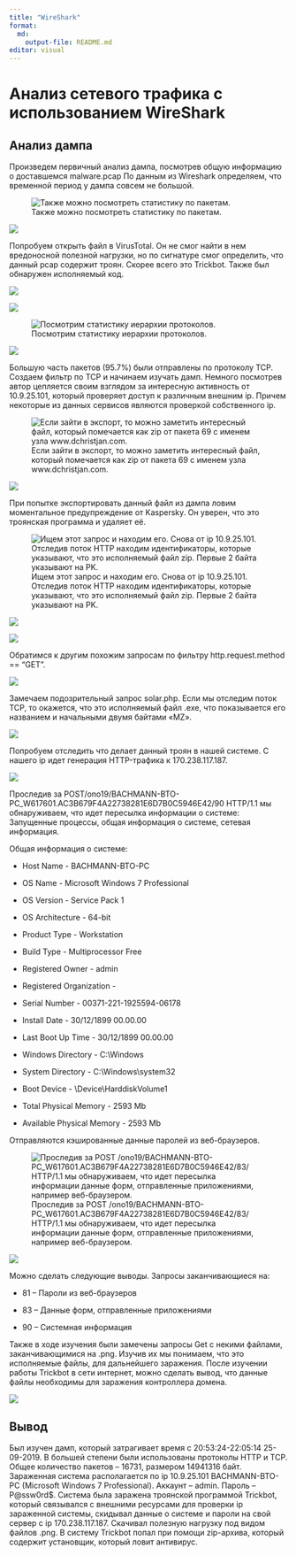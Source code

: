```yaml
---
title: "WireShark" 
format:   
  md:     
    output-file: README.md 
editor: visual 
---
```


# Анализ сетевого трафика с использованием WireShark

## Анализ дампа

Произведем первичный анализ дампа, посмотрев общую информацию о доставшемся malware.pcap По данным из Wireshark определяем, что временной период у дампа совсем не большой.

![Также можно посмотреть статистику по пакетам.](images/clipboard-4188378151.png)

![](images/clipboard-4249897204.png)

Попробуем открыть файл в VirusTotal. Он не смог найти в нем вредоносной полезной нагрузки, но по сигнатуре смог определить, что данный pcap содержит троян. Скорее всего это Trickbot. Также был обнаружен исполняемый код.

![](images/clipboard-1145522244.png)

![](images/clipboard-162586116.png)

![Посмотрим статистику иерархии протоколов.](images/clipboard-584129189.png)

![](images/clipboard-1125264486.png)

Большую часть пакетов (95.7%) были отправлены по протоколу TCP. Создаем фильтр по TCP и начинаем изучать дамп. Немного посмотрев автор цепляется своим взглядом за интересную активность от 10.9.25.101, который проверяет доступ к различным внешним ip. Причем некоторые из данных сервисов являются проверкой собственного ip.

![Если зайти в экспорт, то можно заметить интересный файл, который помечается как zip от пакета 69 с именем узла www.dchristjan.com.](images/clipboard-4198100884.png)

![](images/clipboard-4063352463.png)

При попытке экспортировать данный файл из дампа ловим моментальное предупреждение от Kaspersky. Он уверен, что это троянская программа и удаляет её.

![Ищем этот запрос и находим
его. Снова от ip 10.9.25.101. Отследив поток
HTTP находим идентификаторы, которые указывают, что это исполняемый файл zip. Первые 2 байта указывают на PK. ](images/clipboard-903980624.png)

![](images/clipboard-1938081289.png)

![](images/clipboard-2306397562.png)

Обратимся к другим похожим запросам по фильтру http.request.method == "GET".

![](images/clipboard-2869131770.png)

Замечаем подозрительный запрос solar.php. Если мы отследим поток TCP, то окажется, что это исполняемый файл .exe, что показывается его названием и начальными двумя байтами «MZ».

![](images/clipboard-2653308848.png)

Попробуем отследить что делает данный троян в нашей системе. С нашего ip идет генерация HTTP-трафика к 170.238.117.187.

![](images/clipboard-4184805086.png)

Проследив за POST/ono19/BACHMANN-BTO-PC_W617601.AC3B679F4A22738281E6D7B0C5946E42/90 HTTP/1.1 мы обнаруживаем, что идет пересылка информации о системе: Запущенные процессы, общая информация о системе, сетевая информация.

Общая информация о системе:

-   Host Name - BACHMANN-BTO-PC

-   OS Name - Microsoft Windows 7 Professional

-   OS Version - Service Pack 1

-   OS Architecture - 64-bit

-   Product Type - Workstation

-   Build Type - Multiprocessor Free

-   Registered Owner - admin

-   Registered Organization -

-   Serial Number - 00371-221-1925594-06178

-   Install Date - 30/12/1899 00.00.00

-   Last Boot Up Time - 30/12/1899 00.00.00

-   Windows Directory - C:\\Windows

-   System Directory - C:\\Windows\\system32

-   Boot Device - \\Device\\HarddiskVolume1

-   Total Physical Memory - 2593 Mb

-   Available Physical Memory - 2593 Mb

Отправляются кэшированные данные паролей из веб-браузеров.

![Проследив за POST
/ono19/BACHMANN-BTO-PC_W617601.AC3B679F4A22738281E6D7B0C5946E42/83/ HTTP/1.1 мы обнаруживаем, что идет пересылка информации данные форм, отправленные приложениями, например веб-браузером. ](images/clipboard-686912547.png)

![](images/clipboard-1229333694.png)

Можно сделать следующие выводы. Запросы заканчивающиеся на:

-   81 – Пароли из веб-браузеров

-   83 – Данные форм, отправленные приложениями

-   90 – Системная информация

Также в ходе изучения были замечены запросы Get с некими файлами, заканчивающимися на .png. Изучив их мы понимаем, что это исполняемые файлы, для дальнейшего заражения. После изучении работы Trickbot в сети интернет, можно сделать вывод, что данные файлы необходимы для заражения контроллера домена.

![](images/clipboard-659715960.png)

## Вывод

Был изучен дамп, который затрагивает время с 20:53:24-22:05:14 25-09-2019. В большей степени были использованы протоколы HTTP и TCP. Общее количество пакетов – 16731, размером 14941316 байт. Зараженная система располагается по ip 10.9.25.101 BACHMANN-BTO-PC (Microsoft Windows 7 Professional). Аккаунт – admin. Пароль – P\@ssw0rd\$. Система была заражена троянской программой Trickbot, который связывался с внешними ресурсами для проверки ip зараженной системы, скидывал данные о системе и пароли на свой сервер с ip 170.238.117.187. Скачивал полезную нагрузку под видом файлов .png. В систему Trickbot попал при помощи zip-архива, который содержит установщик, который ловит антивирус.
